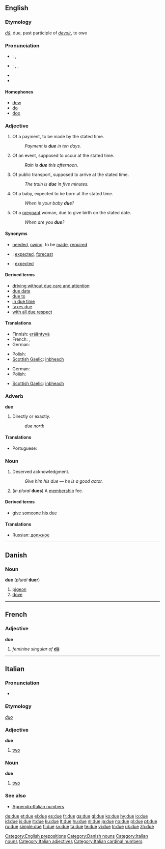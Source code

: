 {{wikipedia|dab=due}}
==English==

{{rank|opportunity|lines|personal|794|due|Henry|society|boat}}

===Etymology===
{{F.}} ''[[dû]]'', due, past participle of ''[[devoir]]'', to owe

===Pronunciation===
* {{a|UK}}: {{IPA|/djuː/}}, {{SAMPA|/dju:/}}
* {{a|US}}: {{enPR|do͞o}}, {{IPA|/du/}}, {{SAMPA|/du/}}
* {{audio|en-us-due.ogg|Audio (US)}}
* {{rhymes|uː}}

====Homophones====
* [[dew]]
* [[do]] {{italbrac|US}}
* [[doo]] {{italbrac|US}}

===Adjective===
{{en-adj|-}}

# Of a payment, to be made by the stated time.
#: ''Payment is '''due''' in ten days.''
# Of an event, supposed to occur at the stated time.
#: ''Rain is '''due''' this afternoon.''
# Of public transport, supposed to arrive at the stated time.
#: ''The train is '''due''' in five minutes.''
# Of a baby, expected to be born at the stated time.
#: ''When is your baby '''due'''?''
# Of a [[pregnant]] woman, due to give birth on the stated date.
#: ''When are you '''due'''?''

====Synonyms====
* {{italbrac|of a payment}} [[needed]], [[owing]], to be [[made]], [[required]]
* {{italbrac|of an event}}: [[expected]], [[forecast]]
* {{italbrac|of a vehicle}}: [[expected]]

====Derived terms====
* [[driving without due care and attention]]
* [[due date]]
* [[due to]]<!--due to: # [[likely]] to-->
* [[in due time]]
* [[taxes due]]
* [[with all due respect]]

====Translations====
{{trans-top|of a payment, to be made by the stated time}}
* Finnish: [[erääntyvä]]
* French: {{t+|fr|dû|m}}, {{t+|fr|due|f}}
* German: {{t-|de|fällig}}
{{trans-mid}}
* Polish: {{t|pl|należny|m}}
* [[Scottish Gaelic]]: [[inbheach]]
{{trans-bottom}}

{{trans-top|of an event, supposed to occur at the stated time}}
* German: {{t-|de|fällig}}
* Polish: {{t|pl|spodziewany|m}}
{{trans-mid}}
* [[Scottish Gaelic]]: [[inbheach]]
{{trans-bottom}}

{{trans-top|of public transport, supposed to arrive at the stated time}}
{{trans-mid}}
{{trans-bottom}}

{{trans-top|of a baby, expected to be born at the stated time}}
{{trans-mid}}
{{trans-bottom}}

{{trans-top|of a pregnant woman, due to give birth on the stated date}}
{{trans-mid}}
{{trans-bottom}}

===Adverb===
'''due'''

# {{italbrac|used with compass directions}} Directly or exactly.
#: ''due north''

====Translations====
{{trans-top|used with compass directions: directly or exactly}}
* Portuguese: {{t|pt|exatamente}}
{{trans-mid}}
{{trans-bottom}}

===Noun===
{{en-noun}}

# Deserved acknowledgment.
#: ''Give him his due &mdash; he is a good actor.''
# (''in plural'' '''dues''') A [[membership]] fee.

====Derived terms====
* [[give someone his due]]

====Translations====
{{trans-top|deserved acknowledgement}}
* Russian: [[должное]]
{{trans-mid}}
{{trans-bottom}}

[[Category:English prepositions]]

----

==Danish==

===Noun===
'''due''' (''plural'' '''duer''')

# [[pigeon]]
# [[dove]]

[[Category:Danish nouns]]

----

==French==

===Adjective===
'''due''' {{f}}

# ''feminine singular of'' '''[[dû]]'''

----

==Italian==

===Pronunciation===
* {{IPA|[ˈdue]}}

===Etymology===
{{L.|it}} ''[[duo#Latin|duo]]''

{{cardinalbox|it|1|2|3|uno|tre|ord=secondo}}
===Adjective===
'''due''' {{m|f|inv}}

# [[two]]

===Noun===
'''due''' {{m|inv}}

# [[two]]

===See also===
*[[Appendix:Italian numbers]]

[[Category:Italian nouns]]
[[Category:Italian adjectives]]
[[Category:Italian cardinal numbers]]

[[de:due]]
[[et:due]]
[[el:due]]
[[es:due]]
[[fr:due]]
[[ga:due]]
[[gl:due]]
[[ko:due]]
[[hy:due]]
[[io:due]]
[[id:due]]
[[is:due]]
[[it:due]]
[[ku:due]]
[[lt:due]]
[[hu:due]]
[[nl:due]]
[[ja:due]]
[[no:due]]
[[pl:due]]
[[pt:due]]
[[ru:due]]
[[simple:due]]
[[fi:due]]
[[sv:due]]
[[ta:due]]
[[te:due]]
[[vi:due]]
[[tr:due]]
[[uk:due]]
[[zh:due]]